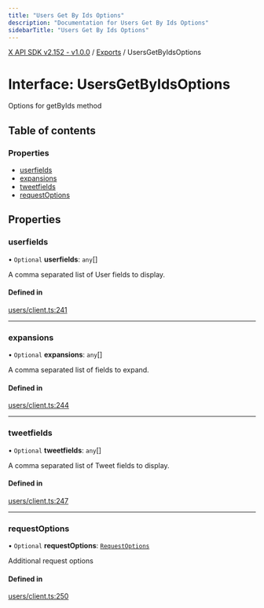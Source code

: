 ```yaml
---
title: "Users Get By Ids Options"
description: "Documentation for Users Get By Ids Options"
sidebarTitle: "Users Get By Ids Options"
---
```


[X API SDK v2.152 - v1.0.0](../README.md) / [Exports](../modules.md) / UsersGetByIdsOptions

# Interface: UsersGetByIdsOptions

Options for getByIds method

## Table of contents

### Properties

- [userfields](UsersGetByIdsOptions.md#userfields)
- [expansions](UsersGetByIdsOptions.md#expansions)
- [tweetfields](UsersGetByIdsOptions.md#tweetfields)
- [requestOptions](UsersGetByIdsOptions.md#requestoptions)

## Properties

### userfields

• `Optional` **userfields**: `any`[]

A comma separated list of User fields to display.

#### Defined in

[users/client.ts:241](https://github.com/xdevplatform/xdk/blob/ad4172ef5f68f089e0f077a190b271016dd35bf7/xdk/typescript/src/users/client.ts#L241)

___

### expansions

• `Optional` **expansions**: `any`[]

A comma separated list of fields to expand.

#### Defined in

[users/client.ts:244](https://github.com/xdevplatform/xdk/blob/ad4172ef5f68f089e0f077a190b271016dd35bf7/xdk/typescript/src/users/client.ts#L244)

___

### tweetfields

• `Optional` **tweetfields**: `any`[]

A comma separated list of Tweet fields to display.

#### Defined in

[users/client.ts:247](https://github.com/xdevplatform/xdk/blob/ad4172ef5f68f089e0f077a190b271016dd35bf7/xdk/typescript/src/users/client.ts#L247)

___

### requestOptions

• `Optional` **requestOptions**: [`RequestOptions`](RequestOptions.md)

Additional request options

#### Defined in

[users/client.ts:250](https://github.com/xdevplatform/xdk/blob/ad4172ef5f68f089e0f077a190b271016dd35bf7/xdk/typescript/src/users/client.ts#L250)
